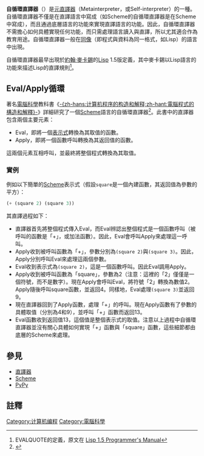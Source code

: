 {{noteTA
|G1=IT
|1=zh-hans:解释;zh-hant:直譯
}}

'''自循環直譯器'''（{{lang-en|Meta-circular evaluator}}）是[[元直譯器|元直譯器]]（Metainterpreter，或Self-interpreter）的一種。自循環直譯器不僅是在直譯語言中寫成（如Scheme的自循環直譯器是在Scheme中寫成），而且通過底層語言的功能來實現直譯語言的功能。因此，自循環直譯器不需擔心如何具體實現任何功能，而只需處理語言讀入與直譯，所以尤其適合作為教育用途。自循環直譯器一般在[[同像性|同像]]（即程式與資料為同一格式，如Lisp）的語言中出現。

自循環直譯器最早出現於[[約翰·麥卡錫|約翰·麥卡錫]]的[[Lisp|Lisp]] 1.5版定義，其中麥卡錫以Lisp語言的功能來描述Lisp的直譯規則<ref>EVALQUOTE的定義，原文在 [http://www.softwarepreservation.org/projects/LISP/book/LISP%201.5%20Programmers%20Manual.pdf Lisp 1.5 Programmer's Manual]</ref>。

==Eval/Apply循環==
著名[[電腦科學|電腦科學]]教科書《[[計算機程序的構造和解釋|-{zh-hans:计算机程序的构造和解释;zh-hant:電腦程式的構造和解釋}-]]》詳細研究了一個[[Scheme|Scheme]]語言的自循環直譯器<ref name="sicp">
{{Cite book | author = Harold Abelson and Gerald Jay Sussman with Julie Sussman | title = Structure and Interpretation of Computer Programs | location = Cambridge, MA | publisher = MIT Press | date = 1996 | ISBN = 0-262-01153-0 | accessdate = 2011 | url = http://mitpress.mit.edu/sicp/full-text/book/book-Z-H-4.html#%_toc_start | language = en | deadurl = yes | archiveurl = https://web.archive.org/web/20180309173822/https://mitpress.mit.edu/sicp/full-text/book/book-Z-H-4.html#%_toc_start | archivedate = 2018年3月9日 | df =  }}
</ref>。此書中的直譯器包含兩個主要元素：
* Eval，即將一個[[表示式|表示式]]轉換為其取值的函數。
* Apply，即將一個函數呼叫轉換為其返回值的函數。
這兩個元素互相呼叫，並最終將整個程式轉換為其取值。
===實例===
例如以下簡單的[[Scheme|Scheme]]表示式（假設<code>square</code>是一個內建函數，其返回值為參數的平方）：
<syntaxhighlight lang="Scheme">
(+ (square 2) (square 3))
</syntaxhighlight>
其直譯過程如下：
* 直譯器首先將整個程式傳入Eval，而Eval辨認出整個程式是一個函數呼叫（被呼叫的函數是「+」，或加法函數）。因此，Eval會呼叫Apply來處理這一呼叫。
* Apply收到被呼叫函數為「+」，參數分別為<code>(square 2)</code>與<code>(square 3)</code>。因此，Apply分別呼叫Eval來處理這兩個參數。
* Eval收到表示式為<code>(square 2)</code>，這是一個函數呼叫。因此Eval調用Apply。
* Apply收到被呼叫函數為「square」，參數為2（注意：這裡的「2」僅僅是一個符號，而不是數字）。現在Apply會呼叫Eval，將符號「2」轉換為數值2。Apply隨後呼叫square函數，並返回4。同樣地，Eval處理<code>(square 3)</code>並返回9。
* 現在直譯器回到了Apply函數，處理「+」的呼叫。現在Apply函數有了參數的具體取值（分別為4和9），並呼叫「+」函數而返回13。
* Eval函數收到返回值13，這個值是整個表示式的取值。注意以上過程中自循環直譯器並沒有關心具體如何實現「+」函數與「square」函數，這些細節都由底層的Scheme來處理。

==參見==
* [[直譯器|直譯器]]
* [[Scheme|Scheme]]
* [[PyPy|PyPy]]

==註釋==
{{reflist}}

[[Category:计算机编程|Category:计算机编程]]
[[Category:電腦科學|Category:電腦科學]]